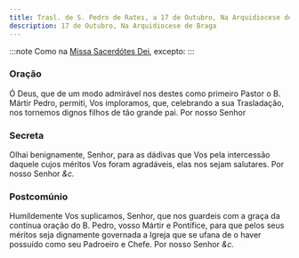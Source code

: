 ```yaml
---
title: Trasl. de S. Pedro de Rates, a 17 de Outubro, Na Arquidiocese de Braga
description: 17 de Outubro, Na Arquidiocese de Braga
---
```


:::note
Como na [Missa Sacerdótes Dei](/missal/comum/3martirpontifice), excepto:
:::

### Oração

Ó Deus, que de um modo admirável nos destes como primeiro Pastor o B.
Mártir Pedro, permiti, Vos imploramos, que, celebrando a sua Trasladação,
nos tornemos dignos filhos de tão grande pai. Por nosso Senhor

### Secreta

Olhai benignamente, Senhor, para as dádivas que Vos pela intercessão
daquele cujos méritos Vos foram agradáveis, elas nos sejam salutares. Por
nosso Senhor <em>&c.</em>

### Postcomúnio

Humildemente Vos suplicamos, Senhor, que nos guardeis com a graça da
contínua oração do B. Pedro, vosso Mártir e Pontífice, para que pelos seus
méritos seja dignamente governada a Igreja que se ufana de o haver
possuído como seu Padroeiro e Chefe. Por nosso Senhor <em>&c.</em>
